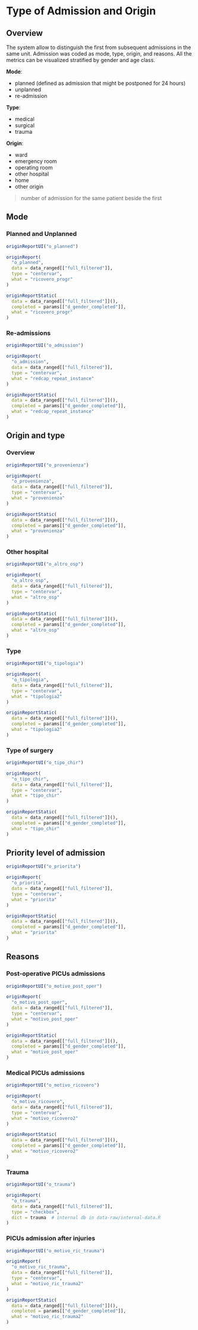 # Type of Admission and Origin {#origin .tabset .tabset-fade .tabset-pills}

## Overview {-}

The system allow to distinguish the first from subsequent admissions in the same unit. Admission was coded as mode, type, origin, and reasons. All the metrics can be visualized stratified by gender and age class.

**Mode**:

- planned (defined as admission that might be postponed for 24 hours)
- unplanned
- re-admission


**Type**:

- medical
- surgical
- trauma

**Origin**:

- ward
- emergency room
- operating room
- other hospital
- home
- other origin


> number of admission for the same patient beside the first



## Mode  {.tabset .tabset-dropdown}

### Planned and Unplanned
```r
originReportUI("o_planned")
```

```r
originReport(
  "o_planned",
  data = data_ranged[["full_filtered"]],
  type = "centervar",
  what = "ricovero_progr"
)
```

```r
originReportStatic(
  data = data_ranged[["full_filtered"]](),
  completed = params[["d_gender_completed"]],
  what = "ricovero_progr"
)
```

### Re-admissions

```r
originReportUI("o_admission")
```

```r
originReport(
  "o_admission",
  data = data_ranged[["full_filtered"]],
  type = "centervar",
  what = "redcap_repeat_instance"
)
```

```r
originReportStatic(
  data = data_ranged[["full_filtered"]](),
  completed = params[["d_gender_completed"]],
  what = "redcap_repeat_instance"
)
```

## Origin and type {.tabset .tabset-dropdown}

### Overview
```r
originReportUI("o_provenienza")
```

```r
originReport(
  "o_provenienza",
  data = data_ranged[["full_filtered"]],
  type = "centervar",
  what = "provenienza"
)
```

```r
originReportStatic(
  data = data_ranged[["full_filtered"]](),
  completed = params[["d_gender_completed"]],
  what = "provenienza"
)
```
### Other hospital
```r
originReportUI("o_altro_osp")
```

```r
originReport(
  "o_altro_osp",
  data = data_ranged[["full_filtered"]],
  type = "centervar",
  what = "altro_osp"
)
```

```r
originReportStatic(
  data = data_ranged[["full_filtered"]](),
  completed = params[["d_gender_completed"]],
  what = "altro_osp"
)
```
### Type
```r
originReportUI("o_tipologia")
```

```r
originReport(
  "o_tipologia",
  data = data_ranged[["full_filtered"]],
  type = "centervar",
  what = "tipologia2"
)
```

```r
originReportStatic(
  data = data_ranged[["full_filtered"]](),
  completed = params[["d_gender_completed"]],
  what = "tipologia2"
)
```
### Type of surgery
```r
originReportUI("o_tipo_chir")
```

```r
originReport(
  "o_tipo_chir",
  data = data_ranged[["full_filtered"]],
  type = "centervar",
  what = "tipo_chir"
)
```

```r
originReportStatic(
  data = data_ranged[["full_filtered"]](),
  completed = params[["d_gender_completed"]],
  what = "tipo_chir"
)
```
## Priority level of admission  {.tabset .tabset-dropdown}
```r
originReportUI("o_priorita")
```

```r
originReport(
  "o_priorita",
  data = data_ranged[["full_filtered"]],
  type = "centervar",
  what = "priorita"
)
```

```r
originReportStatic(
  data = data_ranged[["full_filtered"]](),
  completed = params[["d_gender_completed"]],
  what = "priorita"
)
```
## Reasons {.tabset .tabset-dropdown}

### Post-operative PICUs admissions
```r
originReportUI("o_motivo_post_oper")
```

```r
originReport(
  "o_motivo_post_oper",
  data = data_ranged[["full_filtered"]],
  type = "centervar",
  what = "motivo_post_oper"
)
```

```r
originReportStatic(
  data = data_ranged[["full_filtered"]](),
  completed = params[["d_gender_completed"]],
  what = "motivo_post_oper"
)
```
### Medical PICUs admissions
```r
originReportUI("o_motivo_ricovero")
```

```r
originReport(
  "o_motivo_ricovero",
  data = data_ranged[["full_filtered"]],
  type = "centervar",
  what = "motivo_ricovero2"
)
```

```r
originReportStatic(
  data = data_ranged[["full_filtered"]](),
  completed = params[["d_gender_completed"]],
  what = "motivo_ricovero2"
)
```
### Trauma
```r
originReportUI("o_trauma")
```

```r
originReport(
  "o_trauma",
  data = data_ranged[["full_filtered"]],
  type = "checkbox",
  dict = trauma  # internal db in data-raw/internal-data.R
)
```




### PICUs admission after injuries
```r
originReportUI("o_motivo_ric_trauma")
```

```r
originReport(
  "o_motivo_ric_trauma",
  data = data_ranged[["full_filtered"]],
  type = "centervar",
  what = "motivo_ric_trauma2"
)
```

```r
originReportStatic(
  data = data_ranged[["full_filtered"]](),
  completed = params[["d_gender_completed"]],
  what = "motivo_ric_trauma2"
)
```
